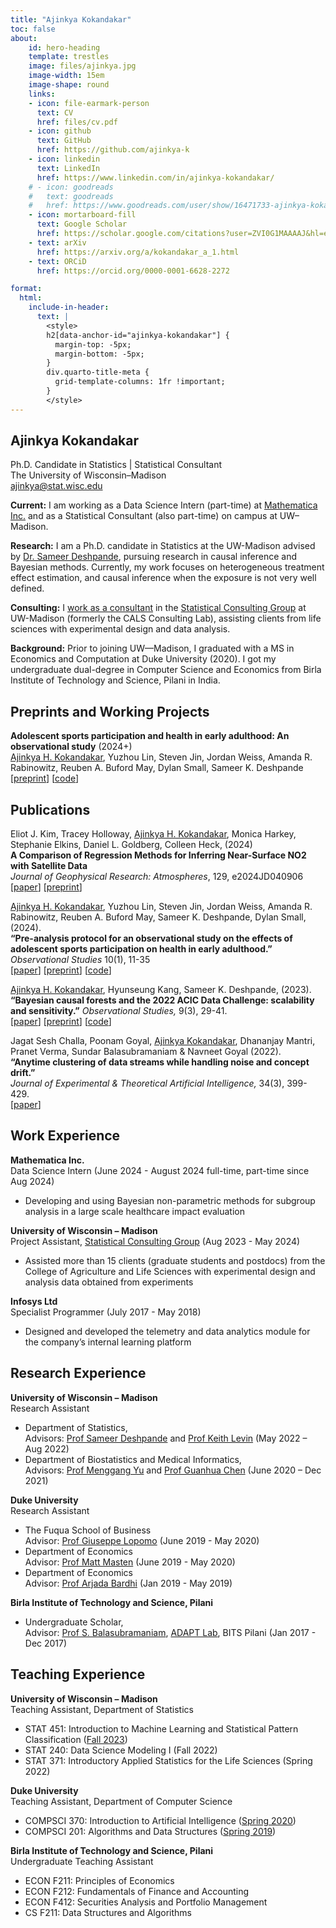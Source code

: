 ```yaml
---
title: "Ajinkya Kokandakar"
toc: false
about:
    id: hero-heading
    template: trestles
    image: files/ajinkya.jpg
    image-width: 15em
    image-shape: round
    links:
    - icon: file-earmark-person
      text: CV 
      href: files/cv.pdf
    - icon: github
      text: GitHub
      href: https://github.com/ajinkya-k
    - icon: linkedin
      text: LinkedIn
      href: https://www.linkedin.com/in/ajinkya-kokandakar/
    # - icon: goodreads
    #   text: goodreads
    #   href: https://www.goodreads.com/user/show/16471733-ajinkya-kokandakar
    - icon: mortarboard-fill
      text: Google Scholar
      href: https://scholar.google.com/citations?user=ZVI0G1MAAAAJ&hl=en&oi=sra
    - text: arXiv
      href: https://arxiv.org/a/kokandakar_a_1.html
    - text: ORCiD
      href: https://orcid.org/0000-0001-6628-2272

format: 
  html:
    include-in-header: 
      text: |
        <style>
        h2[data-anchor-id="ajinkya-kokandakar"] {
          margin-top: -5px;
          margin-bottom: -5px;
        }
        div.quarto-title-meta {
          grid-template-columns: 1fr !important;
        }
        </style>
---
```

:::{#hero-heading}

## Ajinkya Kokandakar

Ph.D. Candidate in Statistics | Statistical Consultant
<br/>The University of Wisconsin--Madison
<br/>[ajinkya@stat.wisc.edu](mailto:ajinkya@stat.wisc.edu)

**Current:** I am working as a Data Science Intern (part-time) at [Mathematica Inc.](https://www.mathematica.org) and as a Statistical Consultant (also part-time) on campus at UW--Madison.

**Research:** I am a Ph.D. candidate in Statistics at the UW-Madison advised by [Dr. Sameer Deshpande](https://skdeshpande91.github.io/), pursuing research in causal inference and Bayesian methods.
Currently, my work focuses on heterogeneous treatment effect estimation, and causal inference when the exposure is not very well defined. 

**Consulting:** I [work as a consultant](consulting.qmd) in the [Statistical Consulting Group](https://stat.wisc.edu/statistical-consulting-team/) at UW-Madison (formerly the CALS Consulting Lab), assisting clients from life sciences with experimental design and data analysis.

**Background:** Prior to joining UW—Madison, I graduated with a MS in Economics and Computation at Duke University (2020). I got my undergraduate dual-degree in Computer Science and Economics from Birla Institute of Technology and Science, Pilani in India.

:::

## Preprints and Working Projects

**Adolescent sports participation and health in early adulthood: An observational study** (2024+)
  <br> <u>Ajinkya H. Kokandakar</u>, Yuzhou Lin, Steven Jin, Jordan Weiss, Amanda R. Rabinowitz, Reuben A. Buford May, Dylan Small, Sameer K. Deshpande
  <!-- <br> arXiv:2405.03538 -->
  <br> [[preprint](https://arxiv.org/abs/2405.03538)] [[code](https://github.com/ajinkya-k/nsyr-matching-testing)]

## Publications

Eliot J. Kim, Tracey Holloway, <u>Ajinkya H. Kokandakar</u>, Monica Harkey, Stephanie Elkins, Daniel L. Goldberg, Colleen Heck, (2024)
<br>**A Comparison of Regression Methods for Inferring Near-Surface NO2 with Satellite Data**
<br> _Journal of Geophysical Research: Atmospheres_, 129, e2024JD040906
<br> [[paper](https://doi.org/10.1029/2024JD040906)] [[preprint](https://doi.org/10.22541/au.171045413.38645578/v1)] 


<u>Ajinkya H. Kokandakar</u>, Yuzhou Lin, Steven Jin, Jordan Weiss, Amanda R. Rabinowitz, Reuben A. Buford May, Sameer K. Deshpande, Dylan Small, (2024). 
<br>**"Pre-analysis protocol for an observational study on the effects of adolescent sports participation on health in early adulthood."** <br>_Observational Studies_ 10(1), 11-35
    <br> [[paper](https://muse.jhu.edu/pub/56/article/929115)] [[preprint](https://arxiv.org/abs/2211.02104)] [[code](https://github.com/ajinkya-k/nsyr-matching-testing)]


<u>Ajinkya H. Kokandakar</u>, Hyunseung Kang, Sameer K. Deshpande, (2023). 
<br>**"Bayesian causal forests and the 2022 ACIC Data Challenge: scalability and sensitivity."** _Observational Studies,_ 9(3), 29-41. 
    <br>[[paper](https://muse.jhu.edu/article/895651)] [[preprint](https://arxiv.org/abs/2211.02020)] [[code](https://github.com/skdeshpande91/flexBCF)]

Jagat Sesh Challa, Poonam Goyal, <u>Ajinkya Kokandakar</u>, Dhananjay Mantri, Pranet Verma, Sundar Balasubramaniam & Navneet Goyal (2022). <br>**"Anytime clustering of data streams while handling noise and concept drift."**
<br>_Journal of Experimental & Theoretical Artificial Intelligence,_ 34(3), 399-429. <!-- , DOI: [10.1080/0952813X.2021.1882001](https://doi.org/10.1080/0952813X.2021.1882001) -->
    <br>[[paper](https://www.tandfonline.com/doi/abs/10.1080/0952813X.2021.1882001)]

## Work Experience

**Mathematica Inc.**
<br>Data Science Intern (June 2024 - August 2024 full-time, part-time since Aug 2024)

- Developing and using Bayesian non-parametric methods for subgroup analysis in a large scale healthcare impact evaluation

**University of Wisconsin -- Madison**
<br>Project Assistant, [Statistical Consulting Group](https://stat.wisc.edu/statistical-consulting-team/) (Aug 2023 - May 2024)

- Assisted more than 15 clients (graduate students and postdocs) from the College of Agriculture and Life Sciences with experimental design and analysis data obtained from experiments


**Infosys Ltd**
<br> Specialist Programmer (July 2017 - May 2018)

- Designed and developed the telemetry and data analytics module for the company's internal learning platform

## Research Experience

**University of Wisconsin -- Madison**
<br>Research Assistant

- Department of Statistics,
    <br>Advisors: [Prof Sameer Deshpande](https://skdeshpande91.github.io/)
        and [Prof Keith Levin](https://pages.stat.wisc.edu/~kdlevin/) (May 2022 -- Aug 2022)
- Department of Biostatistics and Medical Informatics,
    <br>Advisors: [Prof Menggang Yu](https://sites.google.com/a/wisc.edu/menggang/)
    and [Prof Guanhua Chen](https://biostat.wiscweb.wisc.edu/staff/chen-guanhua/)
    (June 2020 -- Dec 2021)

**Duke University**
<br>Research Assistant

- The Fuqua School of Business
    <br>Advisor: [Prof Giuseppe Lopomo](https://sites.duke.edu/glopomo/) (June 2019 - May 2020)
- Department of Economics
    <br>Advisor: [Prof Matt Masten](https://mattmasten.github.io/) (June 2019 - May 2020)
- Department of Economics
    <br>Advisor: [Prof Arjada Bardhi](https://www.arjadabardhi.com/) (Jan 2019 - May 2019)


**Birla Institute of Technology and Science, Pilani**

- Undergraduate Scholar, 
    <br>Advisor: [Prof S. Balasubramaniam](https://www.linkedin.com/in/shan-sundar-balasubramaniam-82802317),
    [ADAPT Lab](https://id.bits-pilani.ac.in/pilani/computerscience/AdvancedDataAnalyticsParallelTechnologiesLaboratory), BITS Pilani 
    (Jan 2017 - Dec 2017)


## Teaching Experience

**University of Wisconsin -- Madison**
<br>Teaching Assistant, Department of Statistics

- STAT 451: Introduction to Machine Learning and Statistical Pattern Classification ([Fall 2023](https://pages.stat.wisc.edu/~jgillett/451/)) 
- STAT 240: Data Science Modeling I (Fall 2022) 
- STAT 371: Introductory Applied Statistics for the Life Sciences (Spring 2022) 

**Duke University**
<br>Teaching Assistant, Department of Computer Science

- COMPSCI 370: Introduction to Artificial Intelligence ([Spring 2020](https://courses.cs.duke.edu//spring20/compsci370d/index.html)) 
- COMPSCI 201: Algorithms and Data Structures ([Spring 2019](https://courses.cs.duke.edu/spring19/compsci201))

**Birla Institute of Technology and Science, Pilani**
<br>Undergraduate Teaching Assistant

- ECON F211: Principles of Economics
- ECON F212: Fundamentals of Finance and Accounting
- ECON F412: Securities Analysis and Portfolio Management
- CS F211: Data Structures and Algorithms

